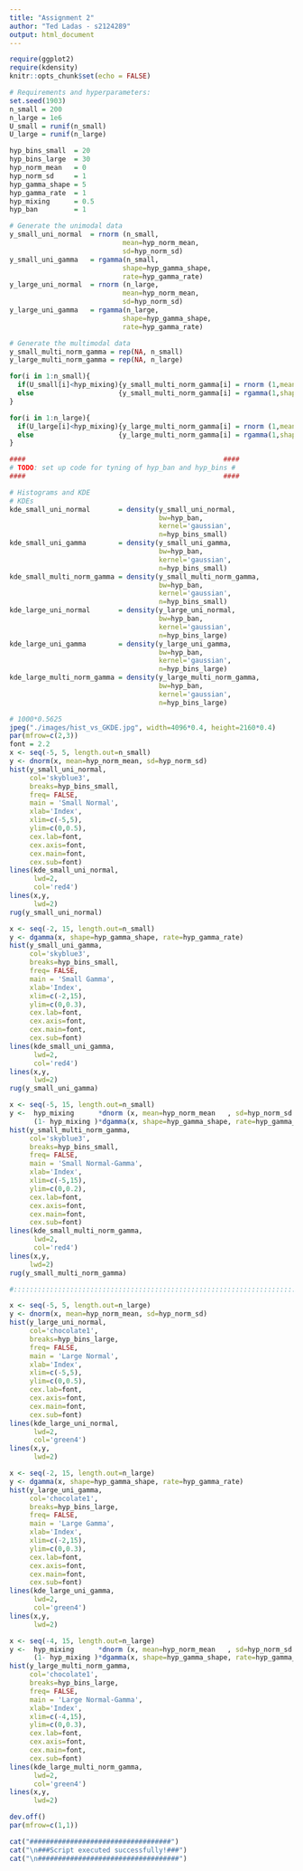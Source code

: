 ```yaml
---
title: "Assignment 2"
author: "Ted Ladas - s2124289"
output: html_document
---
```


```r
require(ggplot2)
require(kdensity)
knitr::opts_chunk$set(echo = FALSE)
```


```r
# Requirements and hyperparameters:
set.seed(1903)
n_small = 200
n_large = 1e6
U_small = runif(n_small)
U_large = runif(n_large)

hyp_bins_small  = 20
hyp_bins_large  = 30
hyp_norm_mean   = 0
hyp_norm_sd     = 1
hyp_gamma_shape = 5
hyp_gamma_rate  = 1
hyp_mixing      = 0.5
hyp_ban         = 1

# Generate the unimodal data
y_small_uni_normal  = rnorm (n_small,
                            mean=hyp_norm_mean,
                            sd=hyp_norm_sd)
y_small_uni_gamma   = rgamma(n_small,
                            shape=hyp_gamma_shape,
                            rate=hyp_gamma_rate)
y_large_uni_normal  = rnorm (n_large,
                            mean=hyp_norm_mean,
                            sd=hyp_norm_sd)
y_large_uni_gamma   = rgamma(n_large,
                            shape=hyp_gamma_shape,
                            rate=hyp_gamma_rate)

# Generate the multimodal data
y_small_multi_norm_gamma = rep(NA, n_small)
y_large_multi_norm_gamma = rep(NA, n_large)

for(i in 1:n_small){
  if(U_small[i]<hyp_mixing){y_small_multi_norm_gamma[i] = rnorm (1,mean=hyp_norm_mean,sd=hyp_norm_sd)}
  else                     {y_small_multi_norm_gamma[i] = rgamma(1,shape=hyp_gamma_shape,rate=hyp_gamma_rate)}
}

for(i in 1:n_large){
  if(U_large[i]<hyp_mixing){y_large_multi_norm_gamma[i] = rnorm (1,mean=hyp_norm_mean,sd=hyp_norm_sd)}
  else                     {y_large_multi_norm_gamma[i] = rgamma(1,shape=hyp_gamma_shape,rate=hyp_gamma_rate)}
}

####                                                 ####
# TODO: set up code for tyning of hyp_ban and hyp_bins #
####                                                 ####

# Histograms and KDE
# KDEs
kde_small_uni_normal       = density(y_small_uni_normal,
                                     bw=hyp_ban,
                                     kernel='gaussian',
                                     n=hyp_bins_small)
kde_small_uni_gamma        = density(y_small_uni_gamma,
                                     bw=hyp_ban,
                                     kernel='gaussian',
                                     n=hyp_bins_small)
kde_small_multi_norm_gamma = density(y_small_multi_norm_gamma,
                                     bw=hyp_ban,
                                     kernel='gaussian',
                                     n=hyp_bins_small)
kde_large_uni_normal       = density(y_large_uni_normal,
                                     bw=hyp_ban,
                                     kernel='gaussian',
                                     n=hyp_bins_large)
kde_large_uni_gamma        = density(y_large_uni_gamma,
                                     bw=hyp_ban,
                                     kernel='gaussian',
                                     n=hyp_bins_large)
kde_large_multi_norm_gamma = density(y_large_multi_norm_gamma,
                                     bw=hyp_ban,
                                     kernel='gaussian',
                                     n=hyp_bins_large)

# 1000*0.5625
jpeg("./images/hist_vs_GKDE.jpg", width=4096*0.4, height=2160*0.4)
par(mfrow=c(2,3))
font = 2.2
x <- seq(-5, 5, length.out=n_small)
y <- dnorm(x, mean=hyp_norm_mean, sd=hyp_norm_sd)
hist(y_small_uni_normal,
     col='skyblue3',
     breaks=hyp_bins_small,
     freq= FALSE,
     main = 'Small Normal',
     xlab='Index',
     xlim=c(-5,5),
     ylim=c(0,0.5),
     cex.lab=font,
     cex.axis=font,
     cex.main=font,
     cex.sub=font)
lines(kde_small_uni_normal,
      lwd=2,
      col='red4')
lines(x,y,
      lwd=2)
rug(y_small_uni_normal)

x <- seq(-2, 15, length.out=n_small)
y <- dgamma(x, shape=hyp_gamma_shape, rate=hyp_gamma_rate)
hist(y_small_uni_gamma,
     col='skyblue3',
     breaks=hyp_bins_small,
     freq= FALSE,
     main = 'Small Gamma',
     xlab='Index',
     xlim=c(-2,15),
     ylim=c(0,0.3),
     cex.lab=font,
     cex.axis=font,
     cex.main=font,
     cex.sub=font)
lines(kde_small_uni_gamma,
      lwd=2,
      col='red4')
lines(x,y,
      lwd=2)
rug(y_small_uni_gamma)

x <- seq(-5, 15, length.out=n_small)
y <-  hyp_mixing      *dnorm (x, mean=hyp_norm_mean   , sd=hyp_norm_sd     ) +
      (1- hyp_mixing )*dgamma(x, shape=hyp_gamma_shape, rate=hyp_gamma_rate)
hist(y_small_multi_norm_gamma,
     col='skyblue3',
     breaks=hyp_bins_small,
     freq= FALSE,
     main = 'Small Normal-Gamma',
     xlab='Index',
     xlim=c(-5,15),
     ylim=c(0,0.2),
     cex.lab=font,
     cex.axis=font,
     cex.main=font,
     cex.sub=font)
lines(kde_small_multi_norm_gamma,
      lwd=2,
      col='red4')
lines(x,y,
     lwd=2)
rug(y_small_multi_norm_gamma)

#:::::::::::::::::::::::::::::::::::::::::::::::::::::::::::::::::::::::::::::::

x <- seq(-5, 5, length.out=n_large)
y <- dnorm(x, mean=hyp_norm_mean, sd=hyp_norm_sd)
hist(y_large_uni_normal,
     col='chocolate1',
     breaks=hyp_bins_large,
     freq= FALSE,
     main = 'Large Normal',
     xlab='Index',
     xlim=c(-5,5),
     ylim=c(0,0.5),
     cex.lab=font,
     cex.axis=font,
     cex.main=font,
     cex.sub=font)
lines(kde_large_uni_normal,
      lwd=2,
      col='green4')
lines(x,y,
      lwd=2)

x <- seq(-2, 15, length.out=n_large)
y <- dgamma(x, shape=hyp_gamma_shape, rate=hyp_gamma_rate)
hist(y_large_uni_gamma,
     col='chocolate1',
     breaks=hyp_bins_large,
     freq= FALSE,
     main = 'Large Gamma',
     xlab='Index',
     xlim=c(-2,15),
     ylim=c(0,0.3),
     cex.lab=font,
     cex.axis=font,
     cex.main=font,
     cex.sub=font)
lines(kde_large_uni_gamma,
      lwd=2,
      col='green4')
lines(x,y,
      lwd=2)

x <- seq(-4, 15, length.out=n_large)
y <-  hyp_mixing      *dnorm (x, mean=hyp_norm_mean   , sd=hyp_norm_sd     ) +
      (1- hyp_mixing )*dgamma(x, shape=hyp_gamma_shape, rate=hyp_gamma_rate)
hist(y_large_multi_norm_gamma,
     col='chocolate1',
     breaks=hyp_bins_large,
     freq= FALSE,
     main = 'Large Normal-Gamma',
     xlab='Index',
     xlim=c(-4,15),
     ylim=c(0,0.3),
     cex.lab=font,
     cex.axis=font,
     cex.main=font,
     cex.sub=font)
lines(kde_large_multi_norm_gamma,
      lwd=2,
      col='green4')
lines(x,y,
      lwd=2)

dev.off()
par(mfrow=c(1,1))

cat("###################################")
cat("\n###Script executed successfully!###")
cat("\n###################################")
```

```r

```